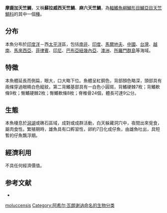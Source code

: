 {{Speciesbox
| name = 摩鹿加天竺鯛
| status = NE
| genus = Apogon
| species = moluccensis
| authority = [[Achille_Valenciennes|Valenciennes]], 1832
| synonyms = *''Apogon chrysosoma''<br /><small>Bleeker, 1852</small>
*''Apogon molluccensis''<br /><small>Valenciennes, 1832</small>
*''Apogon monochrous''<br /><small>Bleeker, 1856</small>
*''Apogon monocrous''<br /><small>Bleeker, 1856</small>
*''Ostorhinchus moluccensis''<br /><small>Valenciennes, 1832</small>
}}
'''摩鹿加天竺鯛'''，又稱'''蘇拉威西天竺鯛'''、'''麻六天竺鯛'''，為[[輻鰭魚綱|輻鰭魚綱]][[鱸形目|鱸形目]][[鱸亞目|鱸亞目]][[天竺鯛科|天竺鯛科]]的其中一個[[種|種]]。

==分布==
本魚分布於[[印度洋|印度洋]]－西[[太平洋|太平洋]]區，包括[[南非|南非]]、[[印度|印度]]、[[馬爾地夫|馬爾地夫]]、[[中國|中國]]、[[台灣|台灣]]、[[越南|越南]]、[[馬來西亞|馬來西亞]]、[[菲律賓|菲律賓]]、[[印尼|印尼]]、[[巴布亞紐幾內亞|巴布亞紐幾內亞]]、[[澳洲|澳洲]]、[[所羅門群島|所羅門群島]]等海域。

==特徵==
本魚體延長而側扁，眼大，口大略下位。魚體呈紅銅色，背部顏色略深，頭部具有兩條穿過眼睛白色縱紋，第二背鰭基部具有一白色小圓斑，背鰭硬棘7枚；背鰭軟條9枚；臀鰭硬棘2枚；臀鰭軟條8枚；脊椎骨24個，體長可達9公分。

==生態==
本魚棲息於[[潟湖|潟湖]]或礁石區域，成對或成群活動，白天躲藏洞穴中，夜間出來覓食，屬肉食性。繁殖期時，雄魚具有口孵習性，卵約7日化成仔魚，由雄魚吐出，具短暫的仔魚飄浮期。

==經濟利用==
不具任何經濟價值。

==参考文献==
*{{FishBase_species|genus=Apogon|species=moluccensis|year=2011|month=12}}
{{Taxonbar|from=Q1077951}}

[[Category:天竺鯛屬|moluccensis]]
[[Category:阿希尔·瓦朗谢讷命名的生物分类|Category:阿希尔·瓦朗谢讷命名的生物分类]]